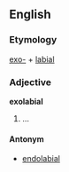 ==English==
===Etymology===
[[exo-]] + [[labial]]

===Adjective===
{{wikipedia}}
'''exolabial'''
#...

====Antonym====
*[[endolabial]]